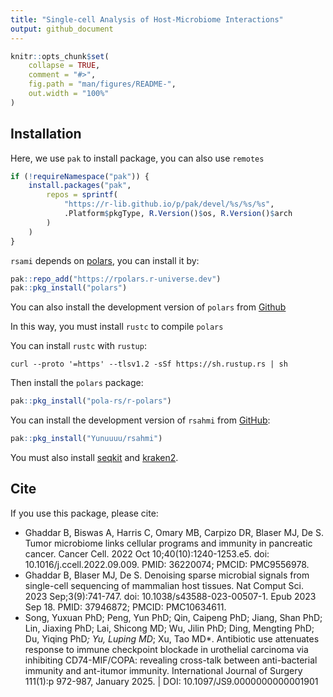 ```yaml
---
title: "Single-cell Analysis of Host-Microbiome Interactions"
output: github_document
---
```


<!-- README.md is generated from README.Rmd. Please edit that file -->

```r
knitr::opts_chunk$set(
    collapse = TRUE,
    comment = "#>",
    fig.path = "man/figures/README-",
    out.width = "100%"
)
```

<!-- badges: start -->
<!-- badges: end -->

## Installation
Here, we use `pak` to install package, you can also use `remotes`
```r
if (!requireNamespace("pak")) {
    install.packages("pak",
        repos = sprintf(
            "https://r-lib.github.io/p/pak/devel/%s/%s/%s",
            .Platform$pkgType, R.Version()$os, R.Version()$arch
        )
    )
}
```

`rsami` depends on [polars](https://rpolars.github.io/index.html), you can
install it by:
```r
pak::repo_add("https://rpolars.r-universe.dev")
pak::pkg_install("polars")
```

You can also install the development version of `polars` from
[Github](https://github.com/pola-rs/r-polars) 

In this way, you must install `rustc` to compile `polars`

You can install `rustc` with `rustup`:
```
curl --proto '=https' --tlsv1.2 -sSf https://sh.rustup.rs | sh
```
Then install the `polars` package:
```r
pak::pkg_install("pola-rs/r-polars")
```

You can install the development version of `rsahmi` from
[GitHub](https://github.com/Yunuuuu/rsahmi):

```r
pak::pkg_install("Yunuuuu/rsahmi")
```

You must also install [seqkit](https://bioinf.shenwei.me/seqkit/) and
[kraken2](https://github.com/DerrickWood/kraken2/wiki/Manual). 

## Cite
If you use this package, please cite:

 - Ghaddar B, Biswas A, Harris C, Omary MB, Carpizo DR, Blaser MJ, De S. Tumor
microbiome links cellular programs and immunity in pancreatic cancer. Cancer
Cell. 2022 Oct 10;40(10):1240-1253.e5. doi: 10.1016/j.ccell.2022.09.009. PMID:
36220074; PMCID: PMC9556978. 
 - Ghaddar B, Blaser MJ, De S. Denoising sparse microbial signals from
single-cell sequencing of mammalian host tissues. Nat Comput Sci. 2023
Sep;3(9):741-747. doi: 10.1038/s43588-023-00507-1. Epub 2023 Sep 18. PMID:
37946872; PMCID: PMC10634611.
 - Song, Yuxuan PhD; Peng, Yun PhD; Qin, Caipeng PhD; Jiang, Shan PhD; Lin,
 Jiaxing PhD; Lai, Shicong MD; Wu, Jilin PhD; Ding, Mengting PhD; Du, Yiqing
 PhD*; Yu, Luping MD*; Xu, Tao MD*. Antibiotic use attenuates response to immune
 checkpoint blockade in urothelial carcinoma via inhibiting CD74-MIF/COPA:
 revealing cross-talk between anti-bacterial immunity and ant-itumor immunity.
 International Journal of Surgery 111(1):p 972-987, January 2025. | DOI:
 10.1097/JS9.0000000000001901 
